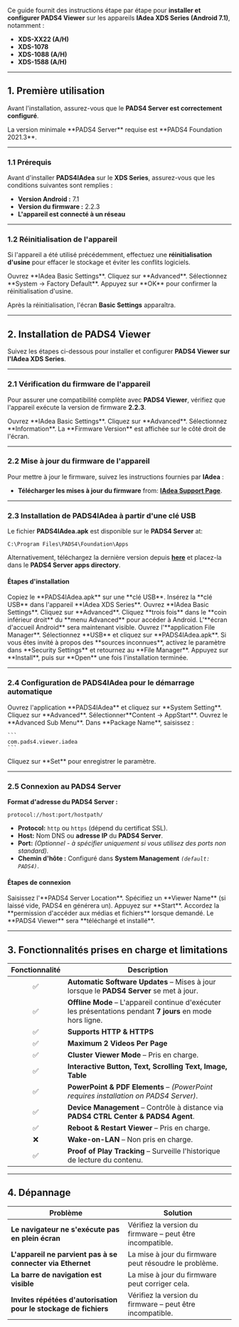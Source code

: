 Ce guide fournit des instructions étape par étape pour **installer et configurer PADS4 Viewer** sur les appareils **IAdea XDS Series (Android 7.1)**, notamment :

* **XDS-XX22 (A/H)**
* **XDS-1078**
* **XDS-1088 (A/H)**
* **XDS-1588 (A/H)**

***

## **1. Première utilisation**

Avant l'installation, assurez-vous que le **PADS4 Server est correctement configuré**.

<Note>
  La version minimale **PADS4 Server** requise est **PADS4 Foundation 2021.3**.
</Note>

***

### **1.1 Prérequis**

Avant d'installer **PADS4IAdea** sur le **XDS Series**, assurez-vous que les conditions suivantes sont remplies :

* **Version Android :** 7.1
* **Version du firmware :** 2.2.3
* **L'appareil est connecté à un réseau**

***

### **1.2 Réinitialisation de l'appareil**

Si l'appareil a été utilisé précédemment, effectuez une **réinitialisation d'usine** pour effacer le stockage et éviter les conflits logiciels.

<Steps>
  <Step title="Première étape">
    Ouvrez **IAdea Basic Settings**.
  </Step>

  <Step title="Deuxième étape">
    Cliquez sur **Advanced**.
  </Step>

  <Step title="Troisième étape">
    Sélectionnez **System → Factory Default**.
  </Step>

  <Step title="Quatrième étape">
    Appuyez sur **OK** pour confirmer la réinitialisation d'usine.
  </Step>
</Steps>

Après la réinitialisation, l'écran **Basic Settings** apparaîtra.

***

## **2. Installation de PADS4 Viewer**

Suivez les étapes ci-dessous pour installer et configurer **PADS4 Viewer sur l'IAdea XDS Series**.

***

### **2.1 Vérification du firmware de l'appareil**

Pour assurer une compatibilité complète avec **PADS4 Viewer**, vérifiez que l'appareil exécute la version de firmware **2.2.3**.

<Steps>
  <Step title="Première étape">
    Ouvrez **IAdea Basic Settings**.
  </Step>

  <Step title="Deuxième étape">
    Cliquez sur **Advanced**.
  </Step>

  <Step title="Troisième étape">
    Sélectionnez **Information**.
  </Step>

  <Step title="Quatrième étape">
    La **Firmware Version** est affichée sur le côté droit de l'écran.
  </Step>
</Steps>

***

### **2.2 Mise à jour du firmware de l'appareil**

Pour mettre à jour le firmware, suivez les instructions fournies par **IAdea** :

* **Télécharger les mises à jour du firmware** from: [**IAdea Support Page**](https://support.iadea.com/).

***

### **2.3 Installation de PADS4IAdea à partir d'une clé USB**

Le fichier **PADS4IAdea.apk** est disponible sur le **PADS4 Server** at:

```
C:\Program Files\PADS4\Foundation\Apps
```

Alternativement, téléchargez la dernière version depuis [**here**](https://github.com/PADS4/PADS4-Viewer-IAdea/releases/latest) et placez-la dans le **PADS4 Server apps directory**.

#### **Étapes d'installation**

<Steps>
  <Step title="Première étape">
    Copiez le **PADS4IAdea.apk** sur une **clé USB**.
  </Step>

  <Step title="Deuxième étape">
    Insérez la **clé USB** dans l'appareil **IAdea XDS Series**.
  </Step>

  <Step title="Troisième étape">
    Ouvrez **IAdea Basic Settings**.
  </Step>

  <Step title="Quatrième étape">
    Cliquez sur **Advanced**.
  </Step>

  <Step title="Cinquième étape">
    Cliquez **trois fois** dans le **coin inférieur droit** du **menu Advanced** pour accéder à Android.
  </Step>

  <Step title="Sixième étape">
    L'**écran d'accueil Android** sera maintenant visible.
  </Step>

  <Step title="Septième étape">
    Ouvrez l'**application File Manager**.
  </Step>

  <Step title="Huitième étape">
    Sélectionnez **USB** et cliquez sur **PADS4IAdea.apk**.
  </Step>

  <Step title="Neuvième étape">
    Si vous êtes invité à propos des **sources inconnues**, activez le paramètre dans **Security Settings** et retournez au **File Manager**.
  </Step>

  <Step title="Dixième étape">
    Appuyez sur **Install**, puis sur **Open** une fois l'installation terminée.
  </Step>
</Steps>

***

### **2.4 Configuration de PADS4IAdea pour le démarrage automatique**

<Steps>
  <Step title="Première étape">
    Ouvrez l'application **PADS4IAdea** et cliquez sur **System Setting**.
  </Step>

  <Step title="Deuxième étape">
    Cliquez sur **Advanced**.
  </Step>

  <Step title="Troisième étape">
    Sélectionner**Content → AppStart**.
  </Step>

  <Step title="Étape Quatre">
    Ouvrez le **Advanced Sub Menu**.
  </Step>

  <Step title="Étape Cinq">
    Dans **Package Name**, saisissez :

    ```
    com.pads4.viewer.iadea  
    ```
  </Step>

  <Step title="Étape Six">
    Cliquez sur **Set** pour enregistrer le paramètre.
  </Step>
</Steps>

***

### **2.5 Connexion au PADS4 Server**

**Format d'adresse du PADS4 Server :**

```
protocol://host:port/hostpath/  
```

* **Protocol:** `http` ou `https` (dépend du certificat SSL).
* **Host:** Nom DNS ou **adresse IP** du **PADS4 Server**.
* **Port:** *(Optionnel - à spécifier uniquement si vous utilisez des ports non standard).*
* **Chemin d'hôte :** Configuré dans **System Management** *`(default: PADS4)`*.

#### **Étapes de connexion**

<Steps>
  <Step title="Étape Une">
    Saisissez l'**PADS4 Server Location**.
  </Step>

  <Step title="Étape Deux - *Optionnelle*">
    Spécifiez un **Viewer Name** (si laissé vide, PADS4 en générera un).
  </Step>

  <Step title="Étape Trois">
    Appuyez sur **Start**.
  </Step>

  <Step title="Étape Quatre">
    Accordez la **permission d'accéder aux médias et fichiers** lorsque demandé.
  </Step>

  <Step title="Étape Cinq">
    Le **PADS4 Viewer** sera **téléchargé et installé**.
  </Step>
</Steps>

***

## **3. Fonctionnalités prises en charge et limitations**

| Fonctionnalité | Description                                                                                                 |
| :------------: | ----------------------------------------------------------------------------------------------------------- |
|        ✅       | **Automatic Software Updates** – Mises à jour lorsque le **PADS4 Server** se met à jour.                    |
|        ✅       | **Offline Mode** – L'appareil continue d'exécuter les présentations pendant **7 jours** en mode hors ligne. |
|        ✅       | **Supports HTTP & HTTPS**                                                                                   |
|        ✅       | **Maximum 2 Videos Per Page**                                                                               |
|        ✅       | **Cluster Viewer Mode** – Pris en charge.                                                                   |
|        ✅       | **Interactive Button, Text, Scrolling Text, Image, Table**                                                  |
|        ✅       | **PowerPoint & PDF Elements** – *(PowerPoint requires installation on PADS4 Server)*.                       |
|        ✅       | **Device Management** – Contrôle à distance via **PADS4 CTRL Center & PADS4 Agent**.                        |
|        ✅       | **Reboot & Restart Viewer** – Pris en charge.                                                               |
|        ❌       | **Wake-on-LAN** – Non pris en charge.                                                                       |
|        ✅       | **Proof of Play Tracking** – Surveille l'historique de lecture du contenu.                                  |

***

## **4. Dépannage**

| **Problème**                                                     | **Solution**                                              |
| ---------------------------------------------------------------- | --------------------------------------------------------- |
| **Le navigateur ne s'exécute pas en plein écran**                | Vérifiez la version du firmware – peut être incompatible. |
| **L'appareil ne parvient pas à se connecter via Ethernet**       | La mise à jour du firmware peut résoudre le problème.     |
| **La barre de navigation est visible**                           | La mise à jour du firmware peut corriger cela.            |
| **Invites répétées d'autorisation pour le stockage de fichiers** | Vérifiez la version du firmware – peut être incompatible. |
